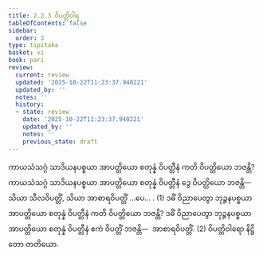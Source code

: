 ```yaml
---
title: 2.2.3 ဝိပတ္တိဝါရ
tableOfContents: false
sidebar:
  order: 3
type: tipitaka
basket: vi
book: pari
review:
  current: review
  updated: '2025-10-22T11:23:37.940221'
  updated_by: ''
  notes: ''
  history:
  - state: review
    date: '2025-10-22T11:23:37.940221'
    updated_by: ''
    notes: ''
    previous_state: draft
---
```



<ReviewStatus review={frontmatter.review} showDetails={true} />

<HypothesisAnnotation frontmatter={frontmatter} />

<DynamicBreadcrumb />

<Division number="251" book="pari" e="ch" v="5" p="153">

<Paragraph number="1055" book="pari">
ကာယသံသဂ္ဂံ သာဒိယနပစ္စယာ အာပတ္တိယော စတုန္နံ ဝိပတ္တီနံ ကတိ ဝိပတ္တိယော ဘဇန္တိ? ကာယသံသဂ္ဂံ သာဒိယနပစ္စယာ အာပတ္တိယော စတုန္နံ ဝိပတ္တီနံ ဒွေ ဝိပတ္တိယော ဘဇန္တိ—  သိယာ သီလဝိပတ္တိံ, သိယာ အာစာရဝိပတ္တိံ …ပေ… . (1)
</Paragraph>

<Paragraph number="1056" book="pari">
ဒဓိံ ဝိညာပေတွာ ဘုဉ္ဇနပစ္စယာ အာပတ္တိယော စတုန္နံ ဝိပတ္တီနံ ကတိ ဝိပတ္တိယော ဘဇန္တိ? ဒဓိံ ဝိညာပေတွာ ဘုဉ္ဇနပစ္စယာ အာပတ္တိယော စတုန္နံ ဝိပတ္တီနံ ဧကံ ဝိပတ္တိံ ဘဇန္တိ—  အာစာရဝိပတ္တိံ. (2)

</Paragraph>
</Division>

<Paragraph number="1057" type="center" book="pari">
ဝိပတ္တိဝါရော နိဋ္ဌိတော တတိယော.
</Paragraph>